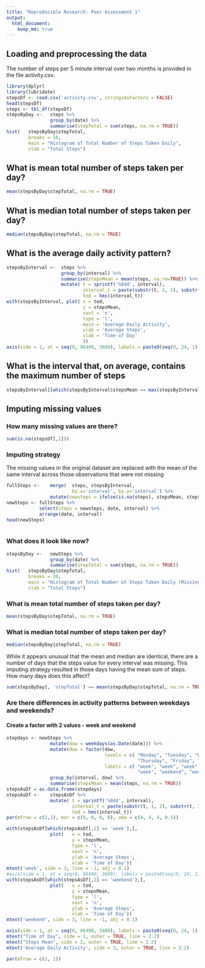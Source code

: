 ```yaml
---
title: "Reproducible Research: Peer Assessment 1"
output: 
  html_document:
    keep_md: true
---
```



## Loading and preprocessing the data
The number of steps per 5 minute interval over two months is provided in the file activity.csv.
```r
library(dplyr)
library(lubridate)
stepsDf <- read.csv('activity.csv', stringsAsFactors = FALSE)
head(stepsDf)
steps <- tbl_df(stepsDf)
stepsByDay <- 	steps %>%  
				group_by(date) %>% 
				summarise(stepTotal = sum(steps, na.rm = TRUE))
hist(	stepsByDay$stepTotal, 
		breaks = 10, 
		main = "Histogram of Total Number of Steps Taken Daily",
		xlab = "Total Steps")
```

## What is mean total number of steps taken per day?
```r
mean(stepsByDay$stepTotal, na.rm = TRUE)
```

## What is median total number of steps taken per day?
```r
median(stepsByDay$stepTotal, na.rm = TRUE)
```

## What is the average daily activity pattern?
```r
stepsByInterval <- 	steps %>% 
					group_by(interval) %>%
					summarise(stepsMean = mean(steps, na.rm=TRUE)) %>%
					mutate(	t = sprintf('%04d', interval), 
							interval_t = paste(substr(t, 1, 2), substr(t, 3, 4), '00', sep = ':' ),
							tod = hms(interval_t))
with(stepsByInterval, plot(	x = tod, 
							y = stepsMean, 
							xaxt = 'n', 
							type = 'l', 
							main = 'Average Daily Activity',
							ylab = 'Average Steps',
							xlab = 'Time of Day'
							))
axis(side = 1, at = seq(0, 86400, 3600), labels = paste0(seq(0, 24, 1), ':00'))

```

## What is the interval that, on average, contains the maximum number of steps
```r
stepsByInterval[[which(stepsByInterval$stepsMean == max(stepsByInterval$stepsMean)), 'interval']]
```



## Imputing missing values
### How many missing values are there?
```r
sum(is.na(stepsDf[,1]))
```
### Imputing strategy
The missing values in the original dataset are replaced with the mean of
the same interval across those observations that were not missing
```r
fullSteps <- 	merge(	steps, stepsByInterval,
						by.x='interval', by.y='interval') %>% 
				mutate(newsteps = ifelse(is.na(steps), stepsMean, steps))
newSteps <- fullSteps %>%
			select(steps = newsteps, date, interval) %>% 
			arrange(date, interval)
head(newSteps)
			
```

### What does it look like now?
```r
stepsByDay <- 	newSteps %>%  
				group_by(date) %>% 
				summarise(stepTotal = sum(steps, na.rm = TRUE))
hist(	stepsByDay$stepTotal, 
		breaks = 10, 
		main = "Histogram of Total Number of Steps Taken Daily (Missing Values Imputed)",
		xlab = "Total Steps")
```

### What is mean total number of steps taken per day?
```r
mean(stepsByDay$stepTotal, na.rm = TRUE)
```

### What is median total number of steps taken per day?
```r
median(stepsByDay$stepTotal, na.rm = TRUE)
```
While it appears unusual that the mean and median are identical, there are a number 
of days that the steps value for every interval was missing. This imputing 
strategy resulted in those days having the mean sum of steps.
How many days does this affect?
```r
sum(stepsByDay[, 'stepTotal'] == mean(stepsByDay$stepTotal, na.rm = TRUE))
```



### Are there differences in activity patterns between weekdays and weekends?
#### Create a factor with 2 values - week and weekend
```r
stepdays <- newSteps %>% 
				mutate(dow = weekdays(as.Date(date))) %>%
				mutate(dow = factor(dow, 
									levels = c(	"Monday", "Tuesday", "Wednesday", 
												"Thursday", "Friday", "Saturday", "Sunday"), 
									labels = c(	"week", "week", "week", "week", 
												"week", "weekend", "weekend"))) %>%
				group_by(interval, dow) %>%
				summarise(stepsMean = mean(steps, na.rm = TRUE)) 
stepsAsDf = as.data.frame(stepdays)
stepsAsDf <- 	stepsAsDf %>%	
				mutate(	t = sprintf('%04d', interval), 
						interval_t = paste(substr(t, 1, 2), substr(t, 3, 4), '00', sep = ':' ),
						tod = hms(interval_t))
par(mfrow = c(2,1), mar = c(0, 0, 0, 0), oma = c(4, 4, 4, 0.5))

with(stepsAsDf[which(stepsAsDf[,2] == 'week'),],
				plot(	x = tod, 
						y = stepsMean, 
						type = 'l', 
						xaxt = 'n',
						ylab = 'Average Steps',
						xlab = 'Time of Day'))
mtext('week', side = 3, line = -1, adj = 0.1)
#axis(side = 1, at = seq(0, 86400, 3600), labels = paste0(seq(0, 24, 1), ':00'))
with(stepsAsDf[which(stepsAsDf[,2] == 'weekend'),],
				plot(	x = tod, 
						y = stepsMean, 
						type = 'l', 
						xaxt = 'n',
						ylab = 'Average Steps',
						xlab = 'Time of Day'))
mtext('weekend', side = 3, line = -1, adj = 0.1)

axis(side = 1, at = seq(0, 86400, 3600), labels = paste0(seq(0, 24, 1), ':00'))
mtext("Time of Day", side = 1, outer = TRUE, line = 2.2)		
mtext("Steps Mean", side = 2, outer = TRUE, line = 2.2)		
mtext('Average Daily Activity', side = 3, outer = TRUE, line = 2.2)	
```
```r
par(mfrow = c(1, 1))
``` 
